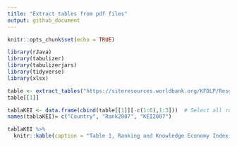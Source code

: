 ```yaml
---
title: "Extract tables from pdf files"
output: github_document
---
```


```r
knitr::opts_chunk$set(echo = TRUE)
```

```r
library(rJava)
library(tabulizer)
library(tabulizerjars)
library(tidyverse)
library(xlsx)
```


```r
table <- extract_tables("https://siteresources.worldbank.org/KFDLP/Resources/461197-1170257103854/KEI.pdf")
table[[1]]
```

```r
tablaKEI <- data.frame(cbind(table[[1]][-c(1:6),1:3]))  # Select all rows but only the column with the KEI
names(tablaKEI)= c("Country", "Rank2007", "KEI2007")
```

```r
tablaKEI %>%
  knitr::kable(caption = "Table 1, Ranking and Knowledge Economy Index, 2007")
```

